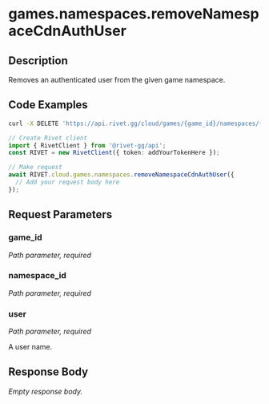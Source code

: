 

# games.namespaces.removeNamespaceCdnAuthUser

## Description

Removes an authenticated user from the given game namespace.


## Code Examples

<CodeGroup title='Request' tag='DELETE' label='https://api.rivet.gg/cloud/games/{game_id}/namespaces/{namespace_id}/auth-user/{user}'>

```bash {{ title: 'cURL' }}
curl -X DELETE 'https://api.rivet.gg/cloud/games/{game_id}/namespaces/{namespace_id}/auth-user/{user}'
```

```ts
// Create Rivet client
import { RivetClient } from '@rivet-gg/api';
const RIVET = new RivetClient({ token: addYourTokenHere });

// Make request
await RIVET.cloud.games.namespaces.removeNamespaceCdnAuthUser({
  // Add your request body here
});
```

</CodeGroup>


## Request Parameters


### game_id

_Path parameter, required_





### namespace_id

_Path parameter, required_





### user

_Path parameter, required_


A user name.


## Response Body

_Empty response body._
